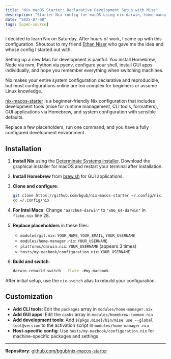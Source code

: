 ```yaml
---
title: "Nix macOS Starter: Declarative Development Setup with Mise"
description: "Starter Nix config for macOS using nix-darwin, home-manager, and mise."
date: "2025-07-08"
tags: [open-source]
---
```


I decided to learn Nix on Saturday. After hours of work, I came up with this configuration. Shoutout to my friend [Ethan Niser](https://github.com/ethanniser) who gave me the idea and whose config I started out with.

Setting up a new Mac for development is painful. You install Homebrew, Node via nvm, Python via pyenv, configure your shell, install GUI apps individually, and hope you remember everything when switching machines.

Nix makes your entire system configuration declarative and reproducible, but most configurations online are too complex for beginners or assume Linux knowledge.

[nix-macos-starter](https://github.com/bgub/nix-macos-starter) is a beginner-friendly Nix configuration that includes development tools (mise for runtime management, CLI tools, formatters), GUI applications via Homebrew, and system configuration with sensible defaults.

Replace a few placeholders, run one command, and you have a fully configured development environment.

## Installation

1. **Install Nix** using the [Determinate Systems installer](https://docs.determinate.systems/#products). Download the graphical installer for macOS and restart your terminal after installation.

2. **Install Homebrew** from [brew.sh](https://brew.sh) for GUI applications.

3. **Clone and configure**:

   ```bash
   git clone https://github.com/bgub/nix-macos-starter ~/.config/nix
   cd ~/.config/nix
   ```

4. **For Intel Macs**: Change `"aarch64-darwin"` to `"x86_64-darwin"` in `flake.nix` line 28.

5. **Replace placeholders** in these files:

   - `modules/git.nix`: `YOUR_NAME`, `YOUR_EMAIL`, `YOUR_USERNAME`
   - `modules/home-manager.nix`: `YOUR_USERNAME`
   - `platforms/darwin.nix`: `YOUR_USERNAME` (appears 3 times)
   - `hosts/my-macbook/configuration.nix`: `YOUR_USERNAME`

6. **Build and switch**:
   ```bash
   darwin-rebuild switch --flake .#my-macbook
   ```

After initial setup, use the `nix-switch` alias to rebuild your configuration.

## Customization

- **Add CLI tools**: Edit the `packages` array in `modules/home-manager.nix`
- **Add GUI apps**: Edit the `casks` array in `modules/homebrew-common.nix`
- **Add development tools**: Add `${pkgs.mise}/bin/mise use --global tool@version` to the activation script in `modules/home-manager.nix`
- **Host-specific config**: Use `hosts/my-macbook/configuration.nix` for machine-specific packages and settings

---

**Repository**: [github.com/bgub/nix-macos-starter](https://github.com/bgub/nix-macos-starter)
